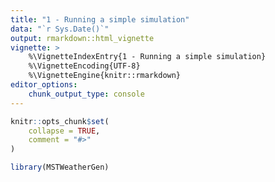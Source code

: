```yaml
---
title: "1 - Running a simple simulation"
data: "`r Sys.Date()`"
output: rmarkdown::html_vignette
vignette: >
    %\VignetteIndexEntry{1 - Running a simple simulation}
    %\VignetteEncoding{UTF-8}
    %\VignetteEngine{knitr::rmarkdown}
editor_options:
    chunk_output_type: console
---
```


```r
knitr::opts_chunk$set(
    collapse = TRUE,
    comment = "#>"
)
```


```r
library(MSTWeatherGen)
```

